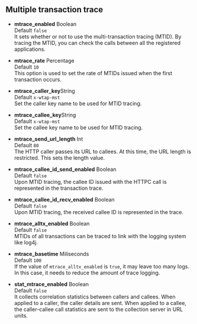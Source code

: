 ## Multiple transaction trace

-   **mtrace_enabled** <span class='type'>Boolean</span><br/>
    Default `false`<br/>It sets whether or not to use the multi-transaction tracing (MTID). By tracing the MTID, you can check the calls between all the registered applications.

-   **mtrace_rate** <span class='type'>Percentage</span><br/>
    Default `10`<br/>This option is used to set the rate of MTIDs issued when the first transaction occurs.

-   **mtrace_caller_key**<span class='type'>String</span><br/>
    Default `x-wtap-mst`<br/>Set the caller key name to be used for MTID tracing.

-   **mtrace_callee_key**<span class='type'>String</span><br/>
    Default `x-wtap-mst`<br/>Set the callee key name to be used for MTID tracing.

-   **mtrace_send_url_length** <span class='type'>Int</span><br/>
    Default `80`<br/>The HTTP caller passes its URL to callees. At this time, the URL length is restricted. This sets the length value.

-   **mtrace_callee_id_send_enabled** <span class='type'>Boolean</span><br/>
    Default `false`<br/>Upon MTID tracing, the callee ID issued with the HTTPC call is represented in the transaction trace.

-   **mtrace_callee_id_recv_enabled** <span class='type'>Boolean</span><br/>
    Default `false`<br/>Upon MTID tracing, the received callee ID is represented in the trace.

-   **mtrace_alltx_enabled** <span class='type'>Boolean</span><br/>
    Default `false`<br/>MTIDs of all transactions can be traced to link with the logging system like log4j.

-   **mtrace_basetime** <span class='type'>Miliseconds</span><br/>
    Default `100`<br/>If the value of `mtrace_alltx_enabled` is `true`, it may leave too many logs. In this case, it needs to reduce the amount of trace logging.

-   **stat_mtrace_enabled** <span class='type'>Boolean</span><br/>
    Default `false`<br/>It collects correlation statistics between callers and callees. When applied to a caller, the caller details are sent. When applied to a callee, the caller-callee call statistics are sent to the collection server in URL units.
